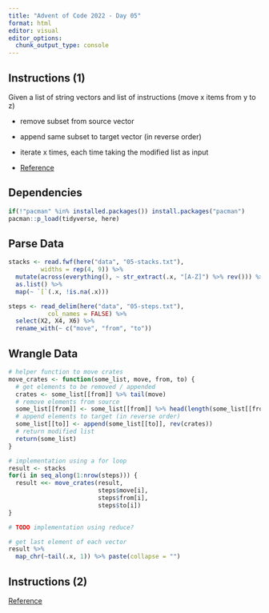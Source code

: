 ```yaml
---
title: "Advent of Code 2022 - Day 05"
format: html
editor: visual
editor_options: 
  chunk_output_type: console
---
```


## Instructions (1)

Given a list of string vectors and list of instructions (move x items from y to z)

-   remove subset from source vector

-   append same subset to target vector (in reverse order)

-   iterate x times, each time taking the modified list as input

-   [Reference](https://adventofcode.com/2022/day/5)

## Dependencies

```r
if(!"pacman" %in% installed.packages()) install.packages("pacman")
pacman::p_load(tidyverse, here)
```

## Parse Data

```r
stacks <- read.fwf(here("data", "05-stacks.txt"),
         widths = rep(4, 9)) %>% 
  mutate(across(everything(), ~ str_extract(.x, "[A-Z]") %>% rev())) %>% 
  as.list() %>% 
  map(~ `[`(.x, !is.na(.x)))

steps <- read_delim(here("data", "05-steps.txt"),
           col_names = FALSE) %>% 
  select(X2, X4, X6) %>% 
  rename_with(~ c("move", "from", "to"))
```

## Wrangle Data

```r
# helper function to move crates
move_crates <- function(some_list, move, from, to) {
  # get elements to be removed / appended
  crates <- some_list[[from]] %>% tail(move)
  # remove elements from source
  some_list[[from]] <- some_list[[from]] %>% head(length(some_list[[from]]) - move)
  # append elements to target (in reverse order)
  some_list[[to]] <- append(some_list[[to]], rev(crates))
  # return modified list
  return(some_list)
}

# implementation using a for loop
result <- stacks
for(i in seq_along(1:nrow(steps))) {
  result <<- move_crates(result, 
                         steps$move[i],
                         steps$from[i],
                         steps$to[i])
}

# TODO implementation using reduce?

# get last element of each vector 
result %>% 
  map_chr(~tail(.x, 1)) %>% paste(collapse = "")
```

## Instructions (2)

[Reference](https://adventofcode.com/2022/day/5#part2)
